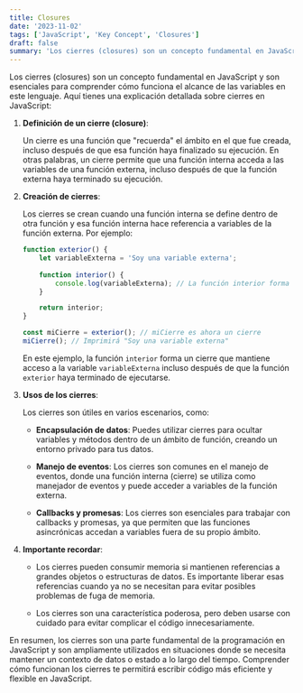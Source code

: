 ```yaml
---
title: Closures
date: '2023-11-02'
tags: ['JavaScript', 'Key Concept', 'Closures']
draft: false
summary: 'Los cierres (closures) son un concepto fundamental en JavaScript y son esenciales para comprender cómo funciona el alcance de las variables en este lenguaje'
---
```


Los cierres (closures) son un concepto fundamental en JavaScript y son esenciales para comprender cómo funciona el alcance de las variables en este lenguaje. Aquí tienes una explicación detallada sobre cierres en JavaScript:

1. **Definición de un cierre (closure)**:
   
   Un cierre es una función que "recuerda" el ámbito en el que fue creada, incluso después de que esa función haya finalizado su ejecución. En otras palabras, un cierre permite que una función interna acceda a las variables de una función externa, incluso después de que la función externa haya terminado su ejecución.

2. **Creación de cierres**:

   Los cierres se crean cuando una función interna se define dentro de otra función y esa función interna hace referencia a variables de la función externa. Por ejemplo:

   ```javascript
   function exterior() {
       let variableExterna = 'Soy una variable externa';
       
       function interior() {
           console.log(variableExterna); // La función interior forma un cierre sobre variableExterna
       }

       return interior;
   }

   const miCierre = exterior(); // miCierre es ahora un cierre
   miCierre(); // Imprimirá "Soy una variable externa"
   ```

   En este ejemplo, la función `interior` forma un cierre que mantiene acceso a la variable `variableExterna` incluso después de que la función `exterior` haya terminado de ejecutarse.

3. **Usos de los cierres**:

   Los cierres son útiles en varios escenarios, como:

   - **Encapsulación de datos**: Puedes utilizar cierres para ocultar variables y métodos dentro de un ámbito de función, creando un entorno privado para tus datos.
   
   - **Manejo de eventos**: Los cierres son comunes en el manejo de eventos, donde una función interna (cierre) se utiliza como manejador de eventos y puede acceder a variables de la función externa.

   - **Callbacks y promesas**: Los cierres son esenciales para trabajar con callbacks y promesas, ya que permiten que las funciones asincrónicas accedan a variables fuera de su propio ámbito.

4. **Importante recordar**:

   - Los cierres pueden consumir memoria si mantienen referencias a grandes objetos o estructuras de datos. Es importante liberar esas referencias cuando ya no se necesitan para evitar posibles problemas de fuga de memoria.

   - Los cierres son una característica poderosa, pero deben usarse con cuidado para evitar complicar el código innecesariamente.

En resumen, los cierres son una parte fundamental de la programación en JavaScript y son ampliamente utilizados en situaciones donde se necesita mantener un contexto de datos o estado a lo largo del tiempo. Comprender cómo funcionan los cierres te permitirá escribir código más eficiente y flexible en JavaScript.
